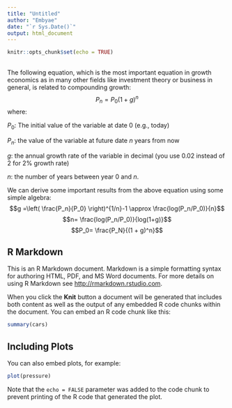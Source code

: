 ```yaml
---
title: "Untitled"
author: "Embyae"
date: "`r Sys.Date()`"
output: html_document
---
```


```r
knitr::opts_chunk$set(echo = TRUE)
```
## 

The following equation, which is the most important equation in growth economics as in many other fields like investment theory or business in general, is related to compounding growth:  $$P_n= P_0(1 + g)^n$$ 
where:

$P_0$: The initial value of the variable at date 0 (e.g., today)

$P_n$: the value of the variable at future date $n$ years from now

$g$: the annual growth rate of the variable in decimal (you use 0.02 instead of 2 for 2\% growth rate)

$n$: the number of years between year $0$ and $n$.

We can derive some important results from the above equation using some simple algebra:
$$g =\left( \frac{P_n}{P_0} \right)^{1/n}-1 \approx \frac{log(P_n/P_0)}{n}$$
$$n= \frac{log(P_n/P_0)}{log(1+g)}$$
$$P_0= \frac{P_N}{(1 + g)^n}$$ 


## R Markdown

This is an R Markdown document. Markdown is a simple formatting syntax for authoring HTML, PDF, and MS Word documents. For more details on using R Markdown see <http://rmarkdown.rstudio.com>.

When you click the **Knit** button a document will be generated that includes both content as well as the output of any embedded R code chunks within the document. You can embed an R code chunk like this:

```r
summary(cars)
```

## Including Plots

You can also embed plots, for example:

```r
plot(pressure)
```

Note that the `echo = FALSE` parameter was added to the code chunk to prevent printing of the R code that generated the plot.
